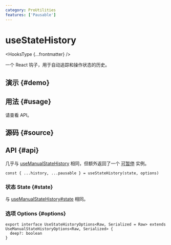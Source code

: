 ```yaml
---
category: ProUtilities
features: ['Pausable']
---
```


# useStateHistory


<HooksType {...frontmatter} />

一个 React 钩子，用于自动追踪和操作状态的历史。

## 演示 \{#demo}


<App />

## 用法 \{#usage}

请查看 API。

## 源码 \{#source}


<Source />

## API \{#api}

几乎与 [useManualStateHistory](/reference/use-manual-state-history) 相同，但额外返回了一个 [可暂停](/docs/features/pausable) 实例。


<Tip type="pausable" />

```tsx
const { ...history, ...pausable } = useStateHistory(state, options)
```

### 状态 State \{#state}

与 [useManualStateHistory#state](/reference/use-manual-state-history/#state) 相同。

### 选项 Options \{#options}

```tsx
export interface UseStateHistoryOptions<Raw, Serialized = Raw> extends UseManualStateHistoryOptions<Raw, Serialized> {
  deep?: boolean
}
```
